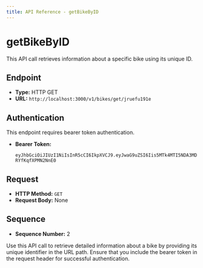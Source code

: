 ```yaml
---
title: API Reference - getBikeByID
---
```


# getBikeByID

This API call retrieves information about a specific bike using its unique ID.

## Endpoint

- **Type:** HTTP GET
- **URL:** `http://localhost:3000/v1/bikes/get/jruefu191e`

## Authentication

This endpoint requires bearer token authentication.

- **Bearer Token:**
  ```
  eyJhbGciOiJIUzI1NiIsInR5cCI6IkpXVCJ9.eyJwaG9uZSI6Iis5MTk4MTI5NDA3MDYiLCJ1aWQiOiJhZnJ3dXZkXzFqIn0.se2WRRJhST9uvOyhTwunvJiiMYD-RYfKqfXPMN2NnE0
  ```

## Request

- **HTTP Method:** `GET`
- **Request Body:** None

## Sequence

- **Sequence Number:** 2

Use this API call to retrieve detailed information about a bike by providing its unique identifier in the URL path. Ensure that you include the bearer token in the request header for successful authentication.